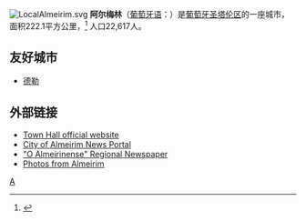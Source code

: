 [[File:LocalAlmeirim.svg|right]]
'''阿尔梅林'''（[[葡萄牙语|葡萄牙语]]：'''{{lang|pt|Almeirim}}'''）是[[葡萄牙|葡萄牙]][[圣塔伦区|圣塔伦区]]的一座城市，面积222.1平方公里，<ref>{{Cite web|title=DGTerritório - Carta Administrativa Oficial de Portugal - Versão 2017 (em vigor)|url=https://web.archive.org/web/20181105172426/http://www.dgterritorio.pt/cartografia_e_geodesia/cartografia/carta_administrativa_oficial_de_portugal_caop_/caop__download_/carta_administrativa_oficial_de_portugal___versao_2017__em_vigor_/|access-date=2021-07-19|date=2018-11-05|work=web.archive.org}}</ref> 人口22,617人。

==友好城市==
* {{FRA}} [[德勒|德勒]]

== 外部链接 ==
* [http://www.cm-almeirim.pt/ Town Hall official website] {{Wayback|url=http://www.cm-almeirim.pt/ |date=20210516111517 }}
* [http://www.almeirimnet.com/almeirimnet/c_virtual/main.asp City of Almeirim News Portal] {{Wayback|url=http://www.almeirimnet.com/almeirimnet/c_virtual/main.asp |date=20100819101416 }}
* [http://www.almeirinense.com/almeirinense/ "O Almeirinense" Regional Newspaper] {{Wayback|url=http://www.almeirinense.com/almeirinense/ |date=20100816035601 }}
* [http://www.flickr.com/photos/vitor107/sets/72057594068043827/ Photos from Almeirim] {{Wayback|url=http://www.flickr.com/photos/vitor107/sets/72057594068043827/ |date=20121113083020 }}

{{Portugal-stub}}

[[Category:圣塔伦区城市|A]]